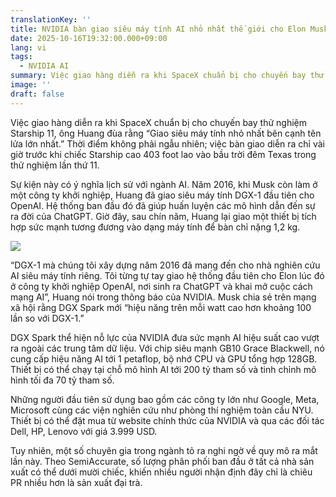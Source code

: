 ```yaml
---
translationKey: ''
title: NVIDIA bàn giao siêu máy tính AI nhỏ nhất thế giới cho Elon Musk.
date: 2025-10-16T19:32:00.000+09:00
lang: vi
tags:
  - NVIDIA AI
summary: Việc giao hàng diễn ra khi SpaceX chuẩn bị cho chuyến bay thử nghiệm Starship 11, ông Huang đùa rằng “Giao siêu máy tính nhỏ nhất bên cạnh tên lửa lớn nhất.” Thời điểm không phải ngẫu nhiên; việc bàn giao diễn ra chỉ vài giờ trước khi chiếc Starship cao 403 foot lao vào bầu trời đêm Texas trong thử nghiệm lần thứ 11.
image: ''
draft: false
---
```

Việc giao hàng diễn ra khi SpaceX chuẩn bị cho chuyến bay thử nghiệm Starship 11, ông Huang đùa rằng “Giao siêu máy tính nhỏ nhất bên cạnh tên lửa lớn nhất.” Thời điểm không phải ngẫu nhiên; việc bàn giao diễn ra chỉ vài giờ trước khi chiếc Starship cao 403 foot lao vào bầu trời đêm Texas trong thử nghiệm lần thứ 11.

Sự kiện này có ý nghĩa lịch sử với ngành AI. Năm 2016, khi Musk còn làm ở một công ty khởi nghiệp, Huang đã giao siêu máy tính DGX-1 đầu tiên cho OpenAI. Hệ thống ban đầu đó đã giúp huấn luyện các mô hình dẫn đến sự ra đời của ChatGPT. Giờ đây, sau chín năm, Huang lại giao một thiết bị tích hợp sức mạnh tương đương vào dạng máy tính để bàn chỉ nặng 1,2 kg.

![](/images/posts/L1031167-retouch.jpg)

“DGX-1 mà chúng tôi xây dựng năm 2016 đã mang đến cho nhà nghiên cứu AI siêu máy tính riêng. Tôi từng tự tay giao hệ thống đầu tiên cho Elon lúc đó ở công ty khởi nghiệp OpenAI, nơi sinh ra ChatGPT và khai mở cuộc cách mạng AI”, Huang nói trong thông báo của NVIDIA. Musk chia sẻ trên mạng xã hội rằng DGX Spark mới “hiệu năng trên mỗi watt cao hơn khoảng 100 lần so với DGX-1.”

DGX Spark thể hiện nỗ lực của NVIDIA đưa sức mạnh AI hiệu suất cao vượt ra ngoài các trung tâm dữ liệu. Với chip siêu mạnh GB10 Grace Blackwell, nó cung cấp hiệu năng AI tới 1 petaflop, bộ nhớ CPU và GPU tổng hợp 128GB. Thiết bị có thể chạy tại chỗ mô hình AI tới 200 tỷ tham số và tinh chỉnh mô hình tối đa 70 tỷ tham số.

Những người đầu tiên sử dụng bao gồm các công ty lớn như Google, Meta, Microsoft cùng các viện nghiên cứu như phòng thí nghiệm toàn cầu NYU. Thiết bị có thể đặt mua từ website chính thức của NVIDIA và qua các đối tác Dell, HP, Lenovo với giá 3.999 USD.

Tuy nhiên, một số chuyên gia trong ngành tỏ ra nghi ngờ về quy mô ra mắt lần này. Theo SemiAccurate, số lượng phân phối ban đầu ở tất cả nhà sản xuất có thể dưới mười chiếc, khiến nhiều người nhận định đây chỉ là chiêu PR nhiều hơn là sản xuất đại trà.
